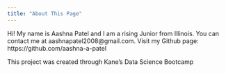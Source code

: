 ```yaml
---
title: "About This Page"
---
```

Hi! My name is Aashna Patel and I am a rising Junior from Illinois. You can contact me at aashnapatel2008@gmail.com.
Visit my Github page:
https://github.com/aashna-a-patel

This project was created through Kane's Data Science Bootcamp

```r
```

